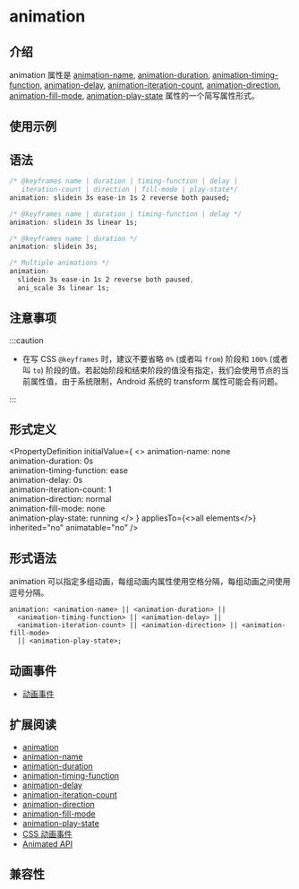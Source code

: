 
# animation

## 介绍

animation 属性是 [animation-name](./animation-name.mdx), [animation-duration](./animation-duration.mdx), [animation-timing-function](./animation-timing-function.mdx), [animation-delay](./animation-delay.mdx), [animation-iteration-count](./animation-iteration-count.mdx), [animation-direction](./animation-direction.mdx), [animation-fill-mode](./animation-fill-mode.mdx), [animation-play-state](./animation-play-state.mdx) 属性的一个简写属性形式。

## 使用示例

<Go
  example="css-api"
  img="https://lf-lynx.tiktok-cdns.com/obj/lynx-artifacts-oss-sg/lynx-website/assets/doc/css/animation.gif"
  defaultEntryFile="dist/animation.lynx.bundle"
  entry="src/animation"
  defaultFile="src/animation/App.tsx"
  entry="src/animation"
/>

## 语法

```css
/* @keyframes name | duration | timing-function | delay |
   iteration-count | direction | fill-mode | play-state*/
animation: slidein 3s ease-in 1s 2 reverse both paused;

/* @keyframes name | duration | timing-function | delay */
animation: slidein 3s linear 1s;

/* @keyframes name | duration */
animation: slidein 3s;

/* Multiple animations */
animation:
  slidein 3s ease-in 1s 2 reverse both paused,
  ani_scale 3s linear 1s;
```

## 注意事项

:::caution

- 在写 CSS `@keyframes` 时，建议不要省略 `0%` (或者叫 `from`) 阶段和 `100%` (或者叫 `to`) 阶段的值。若起始阶段和结束阶段的值没有指定，我们会使用节点的当前属性值，由于系统限制，Android 系统的 transform 属性可能会有问题。

:::

## 形式定义


<PropertyDefinition
  initialValue={
    <>
      animation-name: none
      <br />
      animation-duration: 0s
      <br />
      animation-timing-function: ease
      <br />
      animation-delay: 0s
      <br />
      animation-iteration-count: 1<br />
      animation-direction: normal
      <br />
      animation-fill-mode: none
      <br />
      animation-play-state: running
    </>
  }
  appliesTo={<>all elements</>}
  inherited="no"
  animatable="no"
/>

## 形式语法

animation 可以指定多组动画，每组动画内属性使用空格分隔，每组动画之间使用逗号分隔。

```
animation: <animation-name> || <animation-duration> ||
  <animation-timing-function> || <animation-delay> ||
  <animation-iteration-count> || <animation-direction> || <animation-fill-mode>
  || <animation-play-state>;
```

## 动画事件

- [动画事件](../../lynx-api/event/animation-event.mdx)

## 扩展阅读

- [animation](./animation.mdx)
- [animation-name](./animation-name.mdx)
- [animation-duration](./animation-duration.mdx)
- [animation-timing-function](./animation-timing-function.mdx)
- [animation-delay](./animation-delay.mdx)
- [animation-iteration-count](./animation-iteration-count.mdx)
- [animation-direction](./animation-direction.mdx)
- [animation-fill-mode](./animation-fill-mode.mdx)
- [animation-play-state](./animation-play-state.mdx)
- [CSS 动画事件](../../lynx-api/event/animation-event.mdx)
- [Animated API](../../lynx-api/lynx/lynx-animate-api.mdx)

## 兼容性


<LegacyCompatTable metadata="css/properties/animation" />
